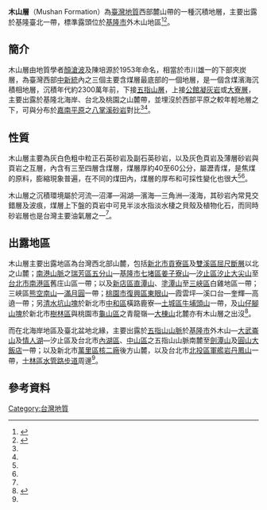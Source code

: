 {{Infobox rockunit
| name           = 木山層
| period         = 
| age            = [[漸新世|漸新世]]末期至[[中新世|中新世]]早期，{{fossilrange|24|22}}
| image          = 
| imagesize      = 
| caption        = 
| type           = [[组_(地质学)|層]]
| prilithology   = 灰白色[[砂岩|砂岩]]
| otherlithology = 灰黑色[[頁岩|頁岩]]、[[煤|煤]]等
| namedfor       = [[基隆|基隆]][[外木山|外木山]]
| namedby        = [[顏滄波|顏滄波]]、[[陳培源|陳培源]]
| region         = [[臺灣北部|臺灣北部]]
| country        = {{ROC}}
| coordinates    = 
| paleocoordinates = 
| unitof         =
| subunits       = 
| underlies      = [[大寮層|大寮層]]
| overlies       = [[五指山層|五指山層]]
| thickness      = 
| extent         =
| area           = 
| map            = 
| map_caption    = 
}}
'''木山層'''（Mushan Formation）為[[臺灣地質|臺灣地質]]西部麓山帶的一種沉積地層，主要出露於基隆臺北一帶，標準露頭位於[[基隆市|基隆市]]外木山地區<ref name= mul>{{cite book|author=袁台平等 |coauthors= |title=情人湖公園解說手冊 |year=1997 |publisher=基隆市立文化中心 |location=基隆市 |isbn=9570200243 }}</ref><ref name= mul2>{{cite book|author=周瑞燉 |coauthors= |title=臺灣全志，卷二，土地志，地質篇 |year=2010 |publisher=國史館臺灣文獻館 |location=南投市 |isbn=9789860249316 }}</ref>。

== 簡介 ==
木山層由地質學者[[顏滄波|顏滄波]]及陳培源於1953年命名，相當於市川雄一的下部夾炭層，為臺灣西部[[中新世|中新統]]內之三個主要含煤層最底部的一個地層，是一個含煤濱海沉積相地層，沉積年代約2300萬年前，下接[[五指山層|五指山層]]，上接[[公館凝灰岩|公館凝灰岩]]或[[大寮層|大寮層]]，主要出露於基隆北海岸、台北及桃園之山麓帶，並埋沒於西部平原之較年輕地層之下，可與分布於[[嘉南平原|嘉南平原]]之[[八掌溪砂岩|八掌溪砂岩]]對比<ref name=mul/><ref name=mul2/>。

== 性質 ==
木山層主要為灰白色粗中粒正石英砂岩及副石英砂岩，以及灰色頁岩及薄層砂岩與頁岩之互層，內含有三至四層含煤層，煤層厚約40至60公分，屬瀝青煤，是焦煤的原料，膨縮現象普遍，在不同的煤田內，煤層的厚布和可採性變化也很大<ref name=mul/><ref name=mul2/>。

木山層之沉積環境屬於河流—沼澤—潟湖—濱海—三角洲—淺海，其砂岩內常見交錯層及波痕，煤層上下盤的頁岩中可見半淡水指淡水棲之貝殼及植物化石，而同時砂岩層也是台灣主要油氣層之一<ref name=mul2/>。

== 出露地區 ==
木山層主要出露地區為台灣西北部山麓，包括[[新北市|新北市]][[貢寮區|貢寮區]]及[[雙溪區|雙溪區]][[屈尺斷層|屈尺斷層]]以北之山麓；[[南港山脈|南港山脈]]之[[瑞芳區|瑞芳區]][[五分山|五分山]]—[[基隆市|基隆市]][[七堵區|七堵區]][[姜子寮山|姜子寮山]]—[[汐止區|汐止區]][[汐止大尖山|汐止大尖山]]至[[台北市|台北市]][[南港區|南港區]]舊庄山區一帶；以及[[新店區|新店區]][[直潭山|直潭山]]、[[塗潭山|塗潭山]]至[[三峽區|三峽區]]白雞地區一帶；三峽區[[熊空南山|熊空南山]]—[[滿月圓國家森林遊樂區|滿月圓]]一帶；[[桃園市|桃園市]][[復興區_(桃園市)|復興區]][[東眼山|東眼山]]—霞雲坪—溪口台—奎輝—高遶一帶；另[[清水坑山塊|清水坑山塊]]於新北市[[中和區|中和區]]橫路鹿寮—[[土城區|土城區]][[牛埔頭山|牛埔頭山]]一帶，及[[山仔腳山塊|山仔腳山塊]]於新北市[[樹林區|樹林區]]與桃園市[[龜山區|龜山區]]之青龍嶺—[[大棟山|大棟山]]北麓亦有木山層之出沒<ref name=mul3>{{cite web| language =| publisher =經濟部中央地質調查所| title =地質資料整合查詢| url =http://gis.moeacgs.gov.tw/gwh/gsb97-1/sys8/index.cfm| author =| date =| accessdate =2014年8月17日| deadurl =yes| archiveurl =https://web.archive.org/web/20161004101145/http://gis.moeacgs.gov.tw/gwh/gsb97-1/sys8/index.cfm| archivedate =2016年10月4日}}</ref>。

而在北海岸地區及臺北盆地北緣，主要出露於[[五指山山脈|五指山山脈]]於[[基隆市|基隆市]]外木山—[[大武崙山|大武崙山]]及[[情人湖|情人湖]]—汐止區及台北市[[內湖區|內湖區]]、[[中山區_(臺北市)|中山區]]之五指山山脈南麓至[[劍潭山|劍潭山]]及[[圓山大飯店|圓山大飯店]]一帶；以及新北市[[萬里區|萬里區]][[第二核能發電廠|核二廠]]後方山麓，以及台北市[[北投區|北投區]][[軍艦岩|軍艦岩]][[丹鳳山|丹鳳山]]一帶，[[士林區|士林區]][[水管路步道|水管路步道]]周邊<ref name=mul3/>。

== 參考資料 ==
{{reflist}}

[[Category:台灣地質|Category:台灣地質]]